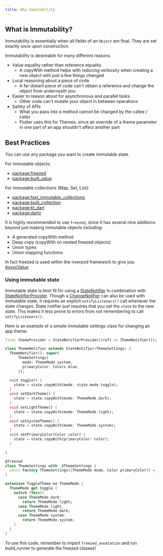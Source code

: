 ```yaml
---
title: Why Immutability
---
```



## What is Immutability?

Immutability is essentially when all fields of an `Object` are final.
They are set exactly once upon construction.

Immutability is desireable for many different reasons

- Value equality rather than reference equality
  - A copyWith method helps with reducing verbosity when creating a new object with just a few things changed
- Local reasoning about a piece of code
  - A far distant piece of code can't obtain a reference and change the object from underneath you
- Easier to reason about for asynchronous and parallel tasks
  - Other code can't mutate your object in between operations
- Safety of APIs
  - What you pass into a method cannot be changed by the callee / caller
  - Flutter uses this for Themes, since an override of a theme parameter in one part of an app shouldn't affect another part

## Best Practices

You can use any package you want to create immutable state.

For immutable objects:

- [package:freezed](https://pub.dev/packages/freezed)
- [package:built_value](https://pub.dev/packages/built_value)

For immutable collections (Map, Set, List):

- [package:fast_immutable_collections](https://pub.dev/packages/fast_immutable_collections)
- [package:built_collection](https://pub.dev/packages/built_collection)
- [package:kt_dart](https://pub.dev/packages/kt_dart)
- [package:dartz](https://pub.dev/packages/dartz)

It is highly recommended to use `freezed`,
since it has several nice additions beyond just making immutable objects including:

- A generated copyWith method
- Deep copy (copyWith on nested freezed objects)
- Union types
- Union mapping functions

In fact freezed is used within the riverpod framework to give you [AsyncValue]

### Using immutable state

Immutable state is best fit for using a [StateNotifier] in combination with [StateNotifierProvider].
Though a [ChangeNotifier] can also be used with immutable state, it requires an explicit
`notifyListeners()` call whenever the state changes. State notifier just requires that you set the `state` to the new state.
This makes it less prone to errors from not remembering to call `notifyListeners()`.

Here is an example of a simple immutable settings class for changing an app theme.

```dart
final themeProvider = StateNotifierProvider((ref) => ThemeNotifier());

class ThemeNotifier extends StateNotifier<ThemeSettings> {
  ThemeNotifier(): super(
      ThemeSettings(
        mode: ThemeMode.system,
        primaryColor: Colors.blue,
      ));

  void toggle() {
    state = state.copyWith(mode: state.mode.toggle);
  }
  void setDarkTheme() {
    state = state.copyWith(mode: ThemeMode.dark);
  }
  void setLightTheme() {
    state = state.copyWith(mode: ThemeMode.light);
  }
  void setSystemTheme() {
    state = state.copyWith(mode: ThemeMode.system);
  }
  void setPrimaryColor(Color color) {
    state = state.copyWith(primaryColor: color);
  }

}

@freezed
class ThemeSettings with _$ThemeSettings {
  const factory ThemeSettings({ThemeMode mode, Color primaryColor}) = _ThemeSettings;
}

extension ToggleTheme on ThemeMode {
  ThemeMode get toggle {
    switch (this){
      case ThemeMode.dark:
        return ThemeMode.light;
      case ThemeMode.light:
        return ThemeMode.dark;
      case ThemeMode.system:
        return ThemeMode.system;
    }
  }
}

```

To use this code, remember to import `freezed_annotation` and run build_runner to generate the freezed classes!

[changenotifier]: https://api.flutter.dev/flutter/foundation/ChangeNotifier-class.html
[statenotifier]: https://pub.dev/documentation/riverpod/latest/riverpod/StateNotifier-class.html
[statenotifierprovider]: https://pub.dev/documentation/riverpod/latest/riverpod/StateNotifierProvider-class.html
[asyncvalue]: https://pub.dev/documentation/riverpod/latest/riverpod/AsyncValue-class.html

